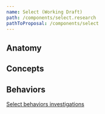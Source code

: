 ```yaml
---
name: Select (Working Draft)
path: /components/select.research
pathToProposal: /components/select
---
```



<ComponentCoverage component="Select" />

## Anatomy

<Anatomy component="Select" />

## Concepts

<Concepts component="Select" />

## Behaviors

[Select behaviors investigations](select.research.behaviors)
